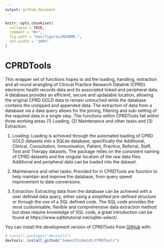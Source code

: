 ```yaml
---
output: github_document
---
```


<!-- README.md is generated from README.Rmd. Please edit that file -->

```r
knitr::opts_chunk$set(
  collapse = TRUE,
  comment = "#>",
  fig.path = "man/figures/README-",
  out.width = "100%"
)
```

# CPRDTools

<!-- badges: start -->
<!-- badges: end -->

This wrapper set of functions hopes to aid the loading, handling, extraction and all round wrangling of Clinical Practice Research Datalink (CPRD) electronic health records data and its associated linked and peripheral data. A database provides an efficient, secure and updatable location, allowing the original CPRD GOLD data to remain untouched while the database contains the unzipped and appended data. The extraction of data from a database via a data query allows for the joining, filtering and sub-setting of the required data in a single step. The functions within CPRDTools fall within three working areas (1) Loading, (2) Maintenance and other tasks and (3) Extraction. 

(1) Loading:
Loading is achieved through the automated loading of CPRD GOLD datasets into a SQLite database, specifically the Additional, Clinical, Consultation, Immunisation, Patient, Practice, Referral, Staff, Test and Therapy datasets. The package relies on the consistent naming of CPRD datasets and the singular location of the raw data files. Additional and peripheral data can be loaded into the dataset.

(2) Maintenance and other tasks:
Provided for in CPRDTools are function to help maintain and improve the database, from query speed improvement to date conversions. 

(3) Extraction: 
Extracting data from the database can be achieved with a user defined data query, either using a simplified pre-defined structure or through the use of a SQL defined code. The SQL code provides the most customisable, flexible and comprehensive data extraction method but does require knowledge of SQL code, a great introduction can be found at https://www.sqlitetutorial.net/sqlite-select/.


You can install the development version of CPRDTools from [GitHub](https://github.com/) with:

``` r
# install.packages("devtools")
devtools::install_github("JamesCFSchmidt/CPRDTools")
```
